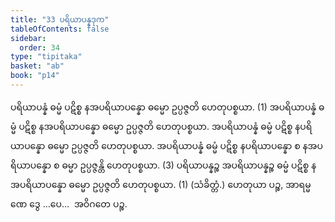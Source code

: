 ```yaml
---
title: "33 ပရိယာပန္နဒုက"
tableOfContents: false
sidebar:
  order: 34
type: "tipitaka"
basket: "ab"
book: "p14"
---
```



<DynamicBreadcrumb />

<Division number="48" book="p14" e="ch" v="40" p="211">

<Paragraph number="153" book="p14">
ပရိယာပန္နံ ဓမ္မံ ပဋိစ္စ နအပရိယာပန္နော ဓမ္မော ဥပ္ပဇ္ဇတိ ဟေတုပစ္စယာ. (1)
</Paragraph>

<Paragraph number="154" book="p14">
အပရိယာပန္နံ ဓမ္မံ ပဋိစ္စ နအပရိယာပန္နော ဓမ္မော ဥပ္ပဇ္ဇတိ ဟေတုပစ္စယာ. အပရိယာပန္နံ ဓမ္မံ ပဋိစ္စ နပရိယာပန္နော ဓမ္မော ဥပ္ပဇ္ဇတိ ဟေတုပစ္စယာ. အပရိယာပန္နံ ဓမ္မံ ပဋိစ္စ နပရိယာပန္နော စ နအပရိယာပန္နော စ ဓမ္မာ ဥပ္ပဇ္ဇန္တိ ဟေတုပစ္စယာ. (3)
</Paragraph>

<Paragraph number="155" book="p14">
ပရိယာပန္နဉ္စ အပရိယာပန္နဉ္စ ဓမ္မံ ပဋိစ္စ နအပရိယာပန္နော ဓမ္မော ဥပ္ပဇ္ဇတိ ဟေတုပစ္စယာ. (1) (သံခိတ္တံ.)
</Paragraph>

<Paragraph number="156" book="p14">
ဟေတုယာ ပဉ္စ, အာရမ္မဏေ ဒွေ …ပေ…  အဝိဂတေ ပဉ္စ.
</Paragraph>
</Division>